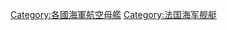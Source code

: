 {{Catnav|頁面分類|各種主題的頁面分類|按國家分類|各國軍事|法國軍事}}
{{Commons category|Aircraft carriers of France}}

[[Category:各國海軍航空母艦|Category:各國海軍航空母艦]]
[[Category:法国海军舰艇|Category:法国海军舰艇]]